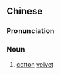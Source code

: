 {{also|棉绒}}
==Chinese==
{{zh-forms|s=棉绒}}

===Pronunciation===
{{zh-pron
|m=miánróng
|c=min4 jung4-2
|cat=n
}}

===Noun===
{{zh-noun}}

# [[cotton]] [[velvet]]